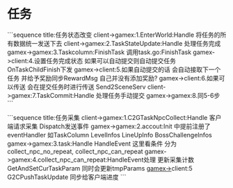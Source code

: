 = 任务 =

```sequence
title:任务状态改变
client->gamex:1.EnterWorld:Handle 将任务的所有数据统一发送下去
client->gamex:2.TaskStateUpdate:Handle 处理任务完成
gamex->gamex:3.Taskcolumn:FinishTask 调用task.go:FinishTask
gamex->client:4.设置任务完成状态 如果可以自动提交则自动提交任务 OnTaskChildFinish下发
gamex->client:5.如果自动提交的话 会自动接取下一个任务 并给予奖励同步RewardMsg 自己并没有添加奖励?
gamex->client:6.如果可以传送 会在提交任务时进行传送 Send2SceneServ
client->gamex:7.TaskCommit:Handle 处理任务手动提交
gamex->gamex:8.同5-6步
```

```sequence
title:任务采集
client->gamex:1.C2GTaskNpcCollect:Handle 客户端请求采集 Dispatch发送事件
gamex->gamex:2.accout:Init 中提前注册了eventHandler 如TaskColumn LevelInfos LineUpInfo BossChallengeInfos
gamex->gamex:3.task:Handle HandleEvent 这里看条件 分为collect_npc_no_repeat, collect_npc_can_repeat
gamex->gamex:4.collect_npc_can_repeat:HandleEvent处理 更新采集计数 GetAndSetCurTaskParam 同时会更新tmpParams
[[gamex-]]>client:5 G2CPushTaskUpdate 同步给客户端进度
```
